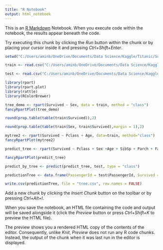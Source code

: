 ---
title: "R Notebook"
output: html_notebook
---

This is an [R Markdown](http://rmarkdown.rstudio.com) Notebook. When you execute code within the notebook, the results appear beneath the code. 

Try executing this chunk by clicking the *Run* button within the chunk or by placing your cursor inside it and pressing *Ctrl+Shift+Enter*. 

```{r}
setwd("C:/Users/aminb/OneDrive/Documents/Data Science/Kaggle/Titanic/Submission")
```

```{r}
train <- read.csv("C:/Users/aminb/OneDrive/Documents/Data Science/Kaggle/Titanic/data/train.csv")

```

```{r}
test <- read.csv("C:/Users/aminb/OneDrive/Documents/Data Science/Kaggle/Titanic/data/test.csv")

```
 
```{r}
library(rpart)
library(rpart.plot)
library(rattle)
library(RColorBrewer)
```
```{r}
tree_demo <- rpart(Survived ~ Sex, data = train, method = "class")
fancyRpartPlot(tree_demo)
```


```{r}
round(prop.table(table(train$Survived)),2)


```

```{r}
round(prop.table(table(train$Sex, train$Survived),margin = 1),2)

```

```{r}
mytree2 <- rpart(Survived ~ Pclass + Age, data=train, method="class")
fancyRpartPlot(mytree2)

```

```{r}
predict_tree <- rpart(Survived ~ Pclass + Sex +Age + SibSp + Parch + Fare + Embarked, data = train, method = "class")

fancyRpartPlot(predict_tree)
```

```{r}
predict_by_tree <- predict(predict_tree, test, type = "class")
```

```{r}
predictionTree <- data.frame(PassengerId = test$PassengerId, Survived = predict_by_tree)
```

```{r}
write.csv(predictionTree, file = "tree.csv", row.names = FALSE)
```

Add a new chunk by clicking the *Insert Chunk* button on the toolbar or by pressing *Ctrl+Alt+I*.

When you save the notebook, an HTML file containing the code and output will be saved alongside it (click the *Preview* button or press *Ctrl+Shift+K* to preview the HTML file).

The preview shows you a rendered HTML copy of the contents of the editor. Consequently, unlike *Knit*, *Preview* does not run any R code chunks. Instead, the output of the chunk when it was last run in the editor is displayed.
